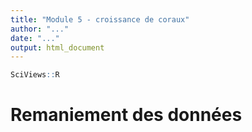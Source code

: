 ```yaml
---
title: "Module 5 - croissance de coraux"
author: "..."
date: "..."
output: html_document
---
```


```r
SciViews::R
```

# Remaniement des données

<!-- Importez le jeu de données à partir de la copie locale au format RDS que vous avez enregistrée dans le dossier data et assignez-le à coral. -->

```r

```

<!-- Visualisez les variables de votre jeu de données avec la fonction `skim()`. -->

```r

```

<!-- Transformez les variables localisation et species en variables facteurs. -->

```r

```

<!-- Réalisez un tableau réduit en retirant les variables salinity, temperature et date du jeu de données. -->

```r

```

<!-- Affichez dans votre rapport les 10 premières lignes du tableau que vous venez de réaliser 
--->

```r

```

<!-- À partir du tableau que vous venez de créer, retirez les valeurs négatives présentent dans la variable gain. -->

```r

```

<!-- Calculez les variables suivantes que vous ajoutez au jeu de données : 
1) Divisez le gain de masse par le nombre de jours d'expérience.
2) Divisez le gain de masse standardisé par le nombre de jours d'expérience et multipliez cette nouvelle variable par 100 pour obtenir la croissance en pourcent par jour. --> 

```r

```

<!-- Réalisez au minimum deux tables résumant les données par aquarium et par espèce. Ces tables devront contenir le nombre d'observation, la valeur minimale, la valeur maximale, la médiane et la moyenne.
N'oubliez pas d'interpréter chacune des tables que vous aurez réalisé en maximum 5 phrases. -->

```r

```

```r

```
